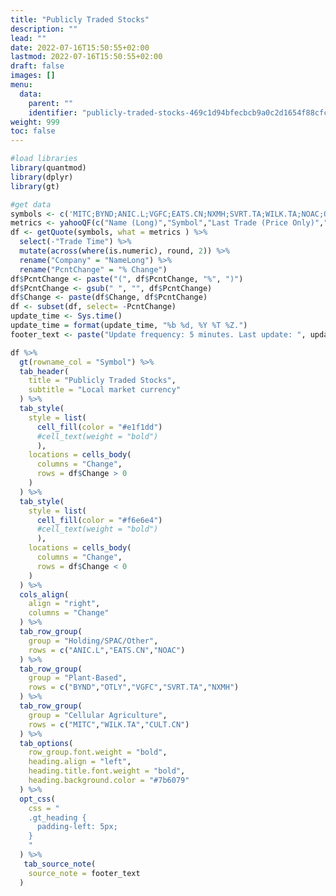 ```yaml
---
title: "Publicly Traded Stocks"
description: ""
lead: ""
date: 2022-07-16T15:50:55+02:00
lastmod: 2022-07-16T15:50:55+02:00
draft: false
images: []
menu:
  data:
    parent: ""
    identifier: "publicly-traded-stocks-469c1d94bfecbcb9a0c2d1654f88cfc6"
weight: 999
toc: false
---
```


```r
#load libraries
library(quantmod)
library(dplyr)
library(gt)
```
```r
#get data
symbols <- c('MITC;BYND;ANIC.L;VGFC;EATS.CN;NXMH;SVRT.TA;WILK.TA;NOAC;OTLY;CULT.CN')
metrics <- yahooQF(c("Name (Long)","Symbol","Last Trade (Price Only)","Change","Change in Percent"))
df <- getQuote(symbols, what = metrics ) %>%
  select(-"Trade Time") %>%
  mutate(across(where(is.numeric), round, 2)) %>%
  rename("Company" = "NameLong") %>%
  rename("PcntChange" = "% Change")
df$PcntChange <- paste("(", df$PcntChange, "%", ")")
df$PcntChange <- gsub(" ", "", df$PcntChange)
df$Change <- paste(df$Change, df$PcntChange)
df <- subset(df, select= -PcntChange)
update_time <- Sys.time()
update_time = format(update_time, "%b %d, %Y %T %Z.")
footer_text <- paste("Update frequency: 5 minutes. Last update: ", update_time)

df %>%
  gt(rowname_col = "Symbol") %>% 
  tab_header(
    title = "Publicly Traded Stocks",
    subtitle = "Local market currency"
  ) %>%
  tab_style(
    style = list(
      cell_fill(color = "#e1f1dd")
      #cell_text(weight = "bold")
      ),
    locations = cells_body(
      columns = "Change",
      rows = df$Change > 0
    )
  ) %>%
  tab_style(
    style = list(
      cell_fill(color = "#f6e6e4")
      #cell_text(weight = "bold")
      ),
    locations = cells_body(
      columns = "Change",
      rows = df$Change < 0
    )
  ) %>%
  cols_align(
    align = "right",
    columns = "Change"
  ) %>%
  tab_row_group(
    group = "Holding/SPAC/Other",
    rows = c("ANIC.L","EATS.CN","NOAC")
  ) %>%
  tab_row_group(
    group = "Plant-Based",
    rows = c("BYND","OTLY","VGFC","SVRT.TA","NXMH")
  ) %>%
  tab_row_group(
    group = "Cellular Agriculture",
    rows = c("MITC","WILK.TA","CULT.CN")
  ) %>%
  tab_options(
    row_group.font.weight = "bold",
    heading.align = "left",
    heading.title.font.weight = "bold",
    heading.background.color = "#7b6079"
  ) %>%
  opt_css(
    css = "
    .gt_heading {
      padding-left: 5px;
    }
    "
  ) %>%
   tab_source_note(
    source_note = footer_text
  )

```

